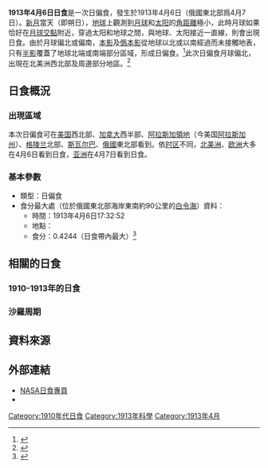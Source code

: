 {{Infobox Solar eclipse
| Year        = 1913
| Month       = 4
| Day         = 6
| Type        = 日偏食
| Image       = SE1913Apr06P.png
| Image size  = 200px
| Image intro = 1913年4月6日日偏食路徑圖
  <!--   日食資料   -->
| Gamma       = 1.3147
| Mag         = 0.4244
| Saros       = 147
| Saros total = 80
| Saros seq   = 17
  <!--     食甚     -->
| Duration    = 
| Location    = [[俄羅斯帝國|俄國]]東北部海岸東南約90公里的[[白令海|白令海]]
| Coords      = {{coord|61.2|N|175.7|E}}
| Width       = 
  <!--   開始時間   -->
| Partial     = 
| Start type  = 
| Centre      = 
| Greatest    = 17:32:52
  <!--     倒數     -->
| hour        = 17
| minute      = 32
| second      = 52
| Duration_s  = 
}}
'''1913年4月6日日食'''是一次日偏食，發生於1913年4月6日（俄國東北部爲4月7日）。[[新月|新月]]當天（即朔日），[[地球|地球]]上觀測到[[月球|月球]]和[[太阳|太阳]]的[[角距離|角距離]]極小，此時月球如果恰好在[[月球交點|月球交點]]附近，穿過太阳和地球之間，與地球、太阳接近一直線，則會出現日食。由於月球偏北或偏南，[[本影|本影]]及[[僞本影|僞本影]]從地球以北或以南經過而未接觸地表，只有[[半影|半影]]覆蓋了地球北端或南端部分區域，形成日偏食。<ref name="astron">{{cite web|author=樊忠玉|title=日（月）食|url=http://www.astron.ac.cn/bencandy-51-1630-1.htm|publisher=中国天文科普网|accessdate=2016-04-01|archive-date=2014-09-17|archive-url=https://web.archive.org/web/20140917080048/http://www.astron.ac.cn/bencandy-51-1630-1.htm|dead-url=no}}</ref>此次日偏食月球偏北，出現在北美洲西北部及周邊部分地區。<ref name="NASAGIF">{{cite web|author=Fred Espenak|title=Paritial Solar Eclipse of 1913 Apr 06|url=http://eclipse.gsfc.nasa.gov/SEplot/SEplot1901/SE1913Apr06P.GIF|publisher=NASA Eclipse Web Site|accessdate=2016-04-01|archive-date=2020-10-21|archive-url=https://web.archive.org/web/20201021214805/https://eclipse.gsfc.nasa.gov/SEplot/SEplot1901/SE1913Apr06P.GIF|dead-url=no}}{{en}}</ref>

== 日食概況 ==
=== 出現區域 ===
本次日偏食可在[[美国|美国]]西北部、[[加拿大|加拿大]]西半部、[[阿拉斯加領地|阿拉斯加領地]]（今美国[[阿拉斯加州|阿拉斯加州]]）、[[格陵兰|格陵兰]]北部、[[斯瓦尔巴|斯瓦尔巴]]、[[俄羅斯帝國|俄國]]東北部看到。依[[时区|时区]]不同，[[北美洲|北美洲]]、[[欧洲|欧洲]]大多在4月6日看到日食，[[亚洲|亚洲]]在4月7日看到日食。

=== 基本參數 ===
{{NoteUTC}}
* 類型：日偏食
* 食分最大處（位於俄國東北部海岸東南約90公里的[[白令海|白令海]]）資料：
** 時間：1913年4月6日17:32:52
** 地點：{{coord|61.2|N|175.7|E}}
** 食分：0.4244（日食帶內最大）<ref name="Besselian">{{cite web|author=Fred Espenak|title=Besselian Elements - Paritial Solar Eclipse of 1913 Apr 06|url=http://eclipse.gsfc.nasa.gov/SEsearch/SEdata.php?Ecl=19130406|publisher=NASA Eclipse Web Site|accessdate=2016-04-01|archive-date=2020-10-22|archive-url=https://web.archive.org/web/20201022061449/https://eclipse.gsfc.nasa.gov/SEsearch/SEdata.php?Ecl=19130406|dead-url=no}}{{en}}</ref>

== 相關的日食 ==
=== 1910-1913年的日食 ===
{{Solar eclipse set 1910-1913}}

=== 沙羅周期 ===
{{Solar Saros series 147}}

== 資料來源 ==
{{reflist}}

== 外部連結 ==
{{日食主題}}
* [http://eclipse.gsfc.nasa.gov/solar.html NASA日食專頁]{{Wayback|url=http://eclipse.gsfc.nasa.gov/solar.html |date=20190108200537 }}{{en}}
* {{Partial solar eclipse NASA reference|1901/SE1913Apr06P|19130406}}

{{Solar eclipses
|nature=日偏食
|previous=[[1912年10月10日日食|1912年10月10日日食]]
|natureprevious=日全食
|next=[[1913年8月31日日食|1913年8月31日日食]]
|naturenext=日偏食
|previoussamenature=[[1910年11月2日日食|1910年11月2日日食]]
|nextsamenature=[[1913年8月31日日食|1913年8月31日日食]]
}}
{{日食}}

[[Category:1910年代日食|Category:1910年代日食]]
[[Category:1913年科學|Category:1913年科學]]
[[Category:1913年4月|Category:1913年4月]]